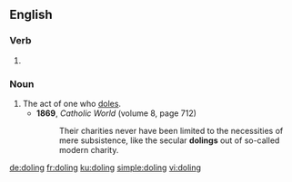 ==English==

===Verb===
{{head|en|present participle}}

# {{present participle of|dole|lang=en}}

===Noun===
{{en-noun}}

# The act of one who [[dole]]s.
#* '''1869''', ''Catholic World'' (volume 8, page 712)
#*: Their charities never have been limited to the necessities of mere subsistence, like the secular '''dolings''' out of so-called modern charity.

[[de:doling]]
[[fr:doling]]
[[ku:doling]]
[[simple:doling]]
[[vi:doling]]